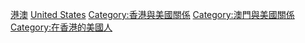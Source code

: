 [[Category:美國駐華領事|港澳]]

[[Category:駐香港領事|United States]]
[[Category:香港與美國關係|Category:香港與美國關係]]
[[Category:澳門與美國關係|Category:澳門與美國關係]]
[[Category:在香港的美國人|Category:在香港的美國人]]